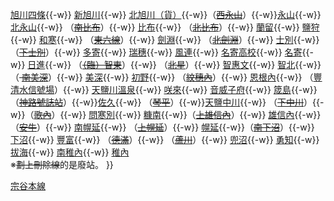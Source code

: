 {{鐵道路線|
| 模板名稱 = 宗谷本線
| 名稱 = [[File:JR logo (hokkaido).svg|25px|北海道旅客鐵道|link=北海道旅客鐵道]] [[宗谷本線]]
| 代表色 = #954a35
| 背景顏色 = #FFFFFF
| 車站列表 = [[旭川站|旭川]]{{-w}} [[旭川四條站|旭川四條]]{{-w}} [[新旭川站|新旭川]]{{-w}} [[北旭川站|北旭川（貨）]]{{-w}}（<s>[[西永山站|西永山]]</s>）{{-w}}[[永山站 (北海道)|永山]]{{-w}} [[北永山站|北永山]]{{-w}} （<s>[[南比布站|南比布]]</s>）{{-w}} [[比布站|比布]]{{-w}} （<s>[[北比布站|北比布]]</s>）{{-w}} [[蘭留站|蘭留]]{{-w}} [[鹽狩站|鹽狩]]{{-w}} [[和寒站|和寒]]{{-w}} （<s>[[東六線站|東六線]]</s>）{{-w}} [[劍淵站|劍淵]]{{-w}} （<s>[[北劍淵站|北劍淵]]</s>）{{-w}} [[士別站|士別]]{{-w}} （<s>[[下士別站|下士別]]</s>）{{-w}} [[多寄站|多寄]]{{-w}} [[瑞穗站 (北海道)|瑞穗]]{{-w}} [[風連站|風連]]{{-w}} [[名寄高校站|名寄高校]]{{-w}} [[名寄站|名寄]]{{-w}} [[日進站 (北海道)|日進]]{{-w}} （<s>[[智東站|（臨）智東]]</s>）{{-w}} （<s>[[北星站|北星]]</s>）{{-w}} [[智惠文站|智惠文]]{{-w}} [[智北站|智北]]{{-w}} （<s> [[南美深站|南美深]]</s>）{{-w}} [[美深站|美深]]{{-w}} [[初野站|初野]]{{-w}} （<s>[[紋穗內站|紋穗內]]</s>）{{-w}} [[恩根內站|恩根內]]{{-w}} （[[豐清水信號場]]）{{-w}} [[天鹽川溫泉站|天鹽川溫泉]]{{-w}} [[咲來站|咲來]]{{-w}} [[音威子府站|音威子府]]{{-w}} [[筬島站|筬島]]{{-w}} （<s>[[神路號誌站]]</s>）{{-w}}[[佐久站|佐久]]{{-w}} （<s>[[琴平站 (北海道)|琴平]]</s>）{{-w}}[[天鹽中川站|天鹽中川]]{{-w}} （<s>[[下中川站|下中川]]</s>）{{-w}}（<s>[[歌內站|歌內]]</s>）{{-w}} [[問寒別站|問寒別]]{{-w}} [[糠南站|糠南]]{{-w}}（<s>[[上雄信內站|上雄信內]]</s>）{{-w}} [[雄信內站|雄信內]]{{-w}} （<s>[[安牛站|安牛]]</s>）{{-w}} [[南幌延站|南幌延]]{{-w}} （<s>[[上幌延站|上幌延]]</s>）{{-w}} [[幌延站|幌延]]{{-w}}（<s>[[南下沼站|南下沼]]</s>）{{-w}}  [[下沼站|下沼]]{{-w}} [[豐富站 (北海道)|豐富]]{{-w}} （<s>[[德滿站|德滿]]</s>）{{-w}} （<s>[[蘆川站 (北海道)|蘆川]]</s>）{{-w}}  [[兜沼站|兜沼]]{{-w}} [[勇知站|勇知]]{{-w}} [[拔海站|拔海]]{{-w}} [[南稚內站|南稚內]]{{-w}} [[稚內站|稚內]]<br>※<del>劃上刪除線</del>的是廢站。
}}<noinclude>
[[Category:北海道旅客鐵道路線模板|宗谷本線]]

</noinclude>